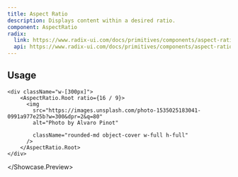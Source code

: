 ```yaml
---
title: Aspect Ratio
description: Displays content within a desired ratio.
component: AspectRatio
radix:
  link: https://www.radix-ui.com/docs/primitives/components/aspect-ratio
  api: https://www.radix-ui.com/docs/primitives/components/aspect-ratio#api-reference
---
```



## Usage

<Showcase>
  <Showcase.Preview>

    <div className="w-[300px]">
        <AspectRatio.Root ratio={16 / 9}>
          <img
            src="https://images.unsplash.com/photo-1535025183041-0991a977e25b?w=300&dpr=2&q=80"
            alt="Photo by Alvaro Pinot"

            className="rounded-md object-cover w-full h-full"
          />
        </AspectRatio.Root>
    </div>

  </Showcase.Preview>
</Showcase>
